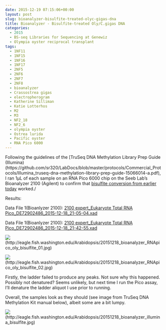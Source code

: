 ```yaml
---
date: 2015-12-19 07:15:06+00:00
layout: post
slug: bioanalyzer-bisulfite-treated-olyc-gigas-dna
title: Bioanalyzer - Bisulfite-treated Oly/C.gigas DNA
categories:
  - 2015
  - BS-seq Libraries for Sequencing at Genewiz
  - Olympia oyster reciprocal transplant
tags:
  - 1NF11
  - 1NF15
  - 1NF16
  - 1NF17
  - 2NF5
  - 2NF6
  - 2NF7
  - 2NF8
  - bioanalyzer
  - Crassostrea gigas
  - electropherogram
  - Katherine Silliman
  - Katie Lotterhos
  - M2
  - M3
  - NF2_18
  - NF2_6
  - olympia oyster
  - Ostrea lurida
  - Pacific oyster
  - RNA Pico 6000
---
```


Following the guidelines of the [TruSeq DNA Methylation Library Prep Guide (Illumina)(https://github.com/sr320/LabDocs/blob/master/protocols/Commercial_Protocols/Illumina_truseq-dna-methylation-library-prep-guide-15066014-a.pdf), I ran 1μL of each sample on an RNA Pico 6000 chip on the Seeb Lab's Bioanalyzer 2100 (Agilent) to confirm that [bisulfite conversion from earlier today](https://robertslab.github.io/sams-notebook/posts/2015/2015-12-18-bisulfite-treatment-oly-reciprocal-transplant-dna-c-gigas-lotterhos-dna-for-bs-seq.html) worked./

Results:

Data File 1(Bioanlyzer 2100): [2100 expert_Eukaryote Total RNA Pico_DE72902486_2015-12-18_21-05-04.xad](https://eagle.fish.washington.edu/Arabidopsis/Bioanalyzer%20Data/2100%20expert_Eukaryote%20Total%20RNA%20Pico_DE72902486_2015-12-18_21-05-04.xad)

Data File 1(Bioanlyzer 2100): [2100 expert_Eukaryote Total RNA Pico_DE72902486_2015-12-18_21-42-55.xad](https://eagle.fish.washington.edu/Arabidopsis/Bioanalyzer%20Data/2100%20expert_Eukaryote%20Total%20RNA%20Pico_DE72902486_2015-12-18_21-42-55.xad)



![](https://eagle.fish.washington.edu/Arabidopsis/20151218_bioanalyzer_RNApico_oly_bisulfite_01.jpg)(http://eagle.fish.washington.edu/Arabidopsis/20151218_bioanalyzer_RNApico_oly_bisulfite_01.jpg)

![](https://eagle.fish.washington.edu/Arabidopsis/20151218_bioanalyzer_RNApico_oly_bisulfite_02.jpg)(http://eagle.fish.washington.edu/Arabidopsis/20151218_bioanalyzer_RNApico_oly_bisulfite_02.jpg)



Firstly, the ladder failed to produce any peaks. Not sure why this happened. Possibly not denatured? Seems unlikely, but next time I run the Pico assay, I'll denature the ladder aliquot I use prior to running.

Overall, the samples look as they should (see image from TruSeq DNA Methylation Kit manual below), albeit some are a bit lumpy.

![](https://eagle.fish.washington.edu/Arabidopsis/20151218_bioanalyzer_illumina_bisulfite.jpg)(http://eagle.fish.washington.edu/Arabidopsis/20151218_bioanalyzer_illumina_bisulfite.jpg)
